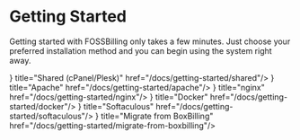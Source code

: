 # Getting Started


Getting started with FOSSBilling only takes a few minutes. Just choose your preferred installation method and you can begin using the system right away.

<Cards>
  <Card icon={<FontAwesomeIcon icon={faCpanel} size="xl" />} title="Shared (cPanel/Plesk)" href="/docs/getting-started/shared"/>
  <Card icon={<FontAwesomeIcon icon={faServer} size="xl" />} title="Apache" href="/docs/getting-started/apache"/>
  <Card icon={<FontAwesomeIcon icon={faServer} size="xl" />} title="nginx" href="/docs/getting-started/nginx"/>
  <Card icon={<FontAwesomeIcon icon={faDocker} size="xl" />} title="Docker" href="/docs/getting-started/docker"/>
  <Card icon={<FontAwesomeIcon icon={faBolt} size="xl" />} title="Softaculous" href="/docs/getting-started/softaculous"/>
  <Card icon={<FontAwesomeIcon icon={faBoxOpen} size="xl" />} title="Migrate from BoxBilling" href="/docs/getting-started/migrate-from-boxbilling"/>
</Cards>